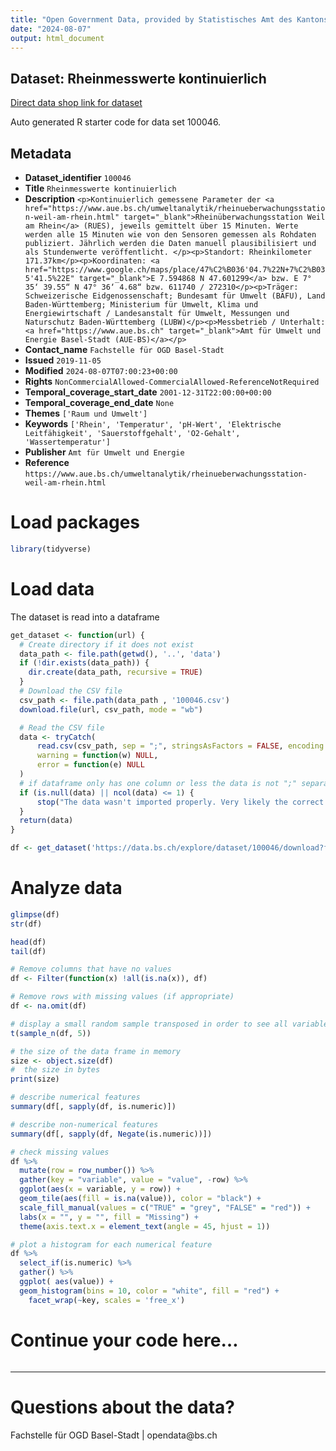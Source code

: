 ```yaml
---
title: "Open Government Data, provided by Statistisches Amt des Kantons Basel-Stadt - Fachstelle OGD"
date: "2024-08-07"
output: html_document
---
```


## Dataset: Rheinmesswerte kontinuierlich

[Direct data shop link for dataset](https://data.bs.ch/explore/dataset/100046)

Auto generated R starter code for data set 100046.

## Metadata

- **Dataset_identifier** `100046`
- **Title** `Rheinmesswerte kontinuierlich`
- **Description** `<p>Kontinuierlich gemessene Parameter der <a href="https://www.aue.bs.ch/umweltanalytik/rheinueberwachungsstation-weil-am-rhein.html" target="_blank">Rheinüberwachungsstation Weil am Rhein</a> (RUES), jeweils gemittelt über 15 Minuten. Werte werden alle 15 Minuten wie von den Sensoren gemessen als Rohdaten publiziert. Jährlich werden die Daten manuell plausibilisiert und als Stundenwerte veröffentlicht. </p><p>Standort: Rheinkilometer 171.37km</p><p>Koordinaten: <a href="https://www.google.ch/maps/place/47%C2%B036'04.7%22N+7%C2%B035'41.5%22E" target="_blank">E 7.594868 N 47.601299</a> bzw. E 7° 35‘ 39.55“ N 47° 36‘ 4.68“ bzw. 611740 / 272310</p><p>Träger: Schweizerische Eidgenossenschaft; Bundesamt für Umwelt (BAFU), Land Baden-Württemberg; Ministerium für Umwelt, Klima und Energiewirtschaft / Landesanstalt für Umwelt, Messungen und Naturschutz Baden-Württemberg (LUBW)</p><p>Messbetrieb / Unterhalt: <a href="https://www.aue.bs.ch" target="_blank">Amt für Umwelt und Energie Basel-Stadt (AUE-BS)</a></p>`
- **Contact_name** `Fachstelle für OGD Basel-Stadt`
- **Issued** `2019-11-05`
- **Modified** `2024-08-07T07:00:23+00:00`
- **Rights** `NonCommercialAllowed-CommercialAllowed-ReferenceNotRequired`
- **Temporal_coverage_start_date** `2001-12-31T22:00:00+00:00`
- **Temporal_coverage_end_date** `None`
- **Themes** `['Raum und Umwelt']`
- **Keywords** `['Rhein', 'Temperatur', 'pH-Wert', 'Elektrische Leitfähigkeit', 'Sauerstoffgehalt', 'O2-Gehalt', 'Wassertemperatur']`
- **Publisher** `Amt für Umwelt und Energie`
- **Reference** `https://www.aue.bs.ch/umweltanalytik/rheinueberwachungsstation-weil-am-rhein.html`


# Load packages

```r

library(tidyverse)
```

# Load data

The dataset is read into a dataframe

```r
get_dataset <- function(url) {
  # Create directory if it does not exist
  data_path <- file.path(getwd(), '..', 'data')
  if (!dir.exists(data_path)) {
    dir.create(data_path, recursive = TRUE)
  }
  # Download the CSV file
  csv_path <- file.path(data_path , '100046.csv')
  download.file(url, csv_path, mode = "wb")

  # Read the CSV file
  data <- tryCatch(
      read.csv(csv_path, sep = ";", stringsAsFactors = FALSE, encoding = "UTF-8"),
      warning = function(w) NULL,
      error = function(e) NULL
  )
  # if dataframe only has one column or less the data is not ";" separated
  if (is.null(data) || ncol(data) <= 1) {
      stop("The data wasn't imported properly. Very likely the correct separator couldn't be found.\nPlease check the dataset manually and adjust the code.")
  }
  return(data)
}
```

```r

df <- get_dataset('https://data.bs.ch/explore/dataset/100046/download?format=csv&timezone=Europe%2FZurich')

```

# Analyze data

```r

glimpse(df)
str(df)

head(df)
tail(df)

```

```r
# Remove columns that have no values
df <- Filter(function(x) !all(is.na(x)), df)

# Remove rows with missing values (if appropriate)
df <- na.omit(df)
```

```r
# display a small random sample transposed in order to see all variables
t(sample_n(df, 5))
```

```r
# the size of the data frame in memory
size <- object.size(df)
#  the size in bytes
print(size)
```

```r
# describe numerical features
summary(df[, sapply(df, is.numeric)])
```

```r
# describe non-numerical features
summary(df[, sapply(df, Negate(is.numeric))])
```

```r
# check missing values
df %>%
  mutate(row = row_number()) %>%
  gather(key = "variable", value = "value", -row) %>%
  ggplot(aes(x = variable, y = row)) +
  geom_tile(aes(fill = is.na(value)), color = "black") +
  scale_fill_manual(values = c("TRUE" = "grey", "FALSE" = "red")) +
  labs(x = "", y = "", fill = "Missing") +
  theme(axis.text.x = element_text(angle = 45, hjust = 1))
```

```r
# plot a histogram for each numerical feature
df %>%
  select_if(is.numeric) %>%
  gather() %>%
  ggplot( aes(value)) +
  geom_histogram(bins = 10, color = "white", fill = "red") +
    facet_wrap(~key, scales = 'free_x')
```

# Continue your code here...

```r

```
------------------------------------------------------------------------

# Questions about the data?

Fachstelle für OGD Basel-Stadt | opendata@bs.ch
